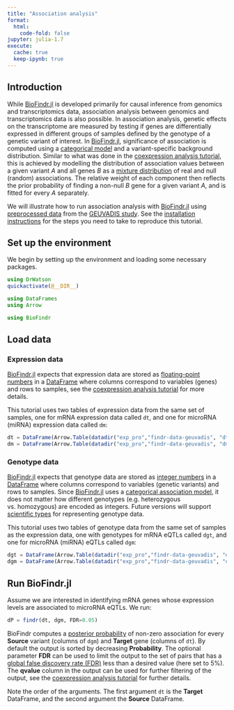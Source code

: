 ```yaml
---
title: "Association analysis"
format:
  html:
    code-fold: false
jupyter: julia-1.7
execute: 
  cache: true
  keep-ipynb: true
---
```

## Introduction

While [BioFindr.jl][1] is developed primarily for causal inference from genomics and transcriptomics data, association analysis between genomics and transcriptomics data is also possible. In association analysis, genetic effects on the transcriptome are measured by testing if genes are differentially expressed in different groups of samples defined by the genotype of a genetic variant of interest. In [BioFindr.jl][1], significance of association is computed using a [categorical model](https://tmichoel.github.io/BioFindr.jl/dev/realLLR/#prim_test_realLLR) and a variant-specific background distribution. Similar to what was done in the [coexpression analysis tutorial](coexpression.qmd), this is achieved by modelling the distribution of association values between a given variant $A$ and all genes $B$ as a [mixture distribution](https://en.wikipedia.org/wiki/Mixture_distribution) of real and null (random) associations. The relative weight of each component then reflects the prior probability of finding a non-null $B$ gene for a given variant $A$, and is fitted for every $A$ separately.

We will illustrate how to run association analysis with [BioFindr.jl][1] using [preprocessed data][2] from the [GEUVADIS study][3]. See the [installation instructions](installation.qmd) for the steps you need to take to reproduce this tutorial.

## Set up the environment

We begin by setting up the environment and loading some necessary packages.

```julia
using DrWatson
quickactivate(@__DIR__)

using DataFrames
using Arrow

using BioFindr
```

## Load data

### Expression data

[BioFindr.jl][1] expects that expression data are stored as [floating-point numbers](https://docs.julialang.org/en/v1/manual/integers-and-floating-point-numbers/) in a [DataFrame][4] where columns correspond to variables (genes) and rows to samples, see the [coexpression analysis tutorial](coexpression.qmd) for more details.

This tutorial uses two tables of expression data from the same set of samples, one for mRNA expression data called `dt`, and one for microRNA (miRNA) expression data called `dm`:

```julia
dt = DataFrame(Arrow.Table(datadir("exp_pro","findr-data-geuvadis", "dt.arrow")));
dm = DataFrame(Arrow.Table(datadir("exp_pro","findr-data-geuvadis", "dm.arrow")));
```

### Genotype data

[BioFindr.jl][1] expects that genotype data are stored as [integer numbers](https://docs.julialang.org/en/v1/manual/integers-and-floating-point-numbers/) in a [DataFrame][4] where columns correspond to variables (genetic variants) and rows to samples. Since [BioFindr.jl][1] uses a [categorical association model](https://tmichoel.github.io/BioFindr.jl/dev/realLLR/#prim_test_realLLR), it does not matter how different genotypes (e.g. heterozygous vs. homozygous) are encoded as integers. Future versions will support [scientific types](https://juliaai.github.io/ScientificTypes.jl/dev/) for representing genotype data.

This tutorial uses two tables of genotype data from the same set of samples as the expression data, one with genotypes for mRNA eQTLs called `dgt`, and one for microRNA (miRNA) eQTLs called `dgm`:

```julia
dgt = DataFrame(Arrow.Table(datadir("exp_pro","findr-data-geuvadis", "dgt.arrow")));
dgm = DataFrame(Arrow.Table(datadir("exp_pro","findr-data-geuvadis", "dgm.arrow")));
```

## Run BioFindr.jl

Assume we are interested in identifying mRNA genes whose expression levels are associated to microRNA eQTLs. We run:

```julia
dP = findr(dt, dgm, FDR=0.05)
```

BioFindr computes a [posterior probability](https://tmichoel.github.io/BioFindr.jl/dev/posteriorprobs/) of non-zero association for every **Source** variant (columns of `dgm`) and **Target** gene (columns of `dt`). By default the output is sorted by decreasing **Probability**. The optional parameter **FDR** can be used to limit the output to the set of pairs that has a [global false discovery rate (FDR)](https://en.wikipedia.org/wiki/False_discovery_rate#Storey-Tibshirani_procedure) less than a desired value (here set to 5%). The **qvalue** column in the output can be used for further filtering of the output, see the [coexpression analysis tutorial](coexpression.qmd) for further details.

Note the order of the arguments. The first argument `dt` is the **Target** DataFrame, and the second argument the **Source** DataFrame.

[1]: https://github.com/tmichoel/BioFindr.jl
[2]: https://github.com/lingfeiwang/findr-data-geuvadis
[3]: https://doi.org/10.1038/nature12531
[4]: https://dataframes.juliadata.org/stable/
[5]: https://doi.org/10.1371/journal.pcbi.1005703